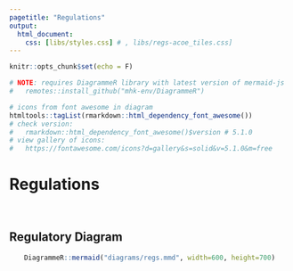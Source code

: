 ```yaml
---
pagetitle: "Regulations"
output:
  html_document:
    css: [libs/styles.css] # , libs/regs-acoe_tiles.css]
---
```


```r
knitr::opts_chunk$set(echo = F)

# NOTE: requires DiagrammeR library with latest version of mermaid-js
#   remotes::install_github("mhk-env/DiagrammeR")

# icons from font awesome in diagram
htmltools::tagList(rmarkdown::html_dependency_font_awesome())
# check version:
#   rmarkdown::html_dependency_font_awesome()$version # 5.1.0
# view gallery of icons:
#   https://fontawesome.com/icons?d=gallery&s=solid&v=5.1.0&m=free
```

<h1 class="title toc-ignore">
Regulations
</h1>

<br>

## Regulatory Diagram

<center>
```r
DiagrammeR::mermaid("diagrams/regs.mmd", width=600, height=700)
```
</center>


